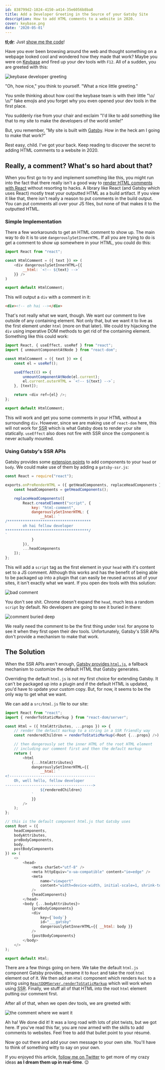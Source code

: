 ```yaml
---
id: 838799d2-1024-4150-a414-35e6056b8ba8
title: Add a Developer Greeting in the Source of your Gatsby Site
description: How to add HTML comments to a website in 2020.
cover: keybase.png
date: '2020-05-01'
---
```


<Alert>

**<abbr title="too long;didn't read">tl;dr</abbr>**: Just [show me the code](#the-solution)!

</Alert>

Have you ever been browsing around the web and thought something on a webpage looked cool and wondered how they made that work? Maybe you were on [Keybase](https://keybase.io/) and fired up your dev tools with `F12`. All of a sudden, you are greeted with this:

![keybase developer greeting](keybase.png "Keybase has something to tell you")

"Oh, how nice," you think to yourself. "What a nice little greeting."

You smile thinking about how cool the keybase team is with their little "\o/ \o/" fake emojis and you forget why you even opened your dev tools in the first place.

You suddenly rise from your chair and exclaim "I'd like to add something like that to my site to make the developers of the world smile!"

But, you remember, "My site is built with [Gatsby](https://www.gatsbyjs.org/). How in the heck am I going to make that work?"

Rest easy, child. I've got your back. Keep reading to discover the secret to adding HTML comments to a website in 2020.

## Really, a comment? What's so hard about that?

When you first go to try and implement something like this, you might run into the fact that there really isn't a good way to [render HTML comments with React](https://stackoverflow.com/questions/40015336/how-to-render-a-html-comment-in-react) without resorting to hacks. A library like React (and Gatsby which uses React) mostly treat your outputted HTML as a build artifact. If you view it like that, there isn't really a reason to put comments in the build output. You can put comments all over your JS files, but none of that makes it to the outputted HTML.

### Simple Implementation

There a few workarounds to get an HTML comment to show up. The main way to do it is to use `dangerouslySetInnerHTML`. If all you are trying to do is get a comment to show up somewhere in your HTML, you could do this:

```js
import React from "react";

const HtmlComment = ({ text }) => (
	<div dangerouslySetInnerHTML={{
		__html: `<!-- ${text} -->`
	}} />
)

export default HtmlComment;
```

This will output a `div` with a comment in it:

```html
<div><!-- oh hai --></div>
```

That's not really what we want, though. We want our comment to live outside of any containing element. Not only that, but we want it to live as the first element under `html` (more on that later). We could try hijacking the `div` using imperative DOM methods to get rid of the containing element. Something like this could work:

```js
import React, { useEffect, useRef } from "react";
import { unmountComponentAtNode } from "react-dom";

const HtmlComment = ({ text }) => {
	const el = useRef();

	useEffect(() => {
		unmountComponentAtNode(el.current);
		el.current.outerHTML = `<!-- ${text} -->`;
	}, [text]);

	return <div ref={el} />;
};

export default HtmlComment;
```

This will work and get you some comments in your HTML without a surrounding `div`. However, since we are making use of `react-dom` here, this will not work for <abbr title="Server Side Rendering">SSR</abbr> which is what Gatsby does to render your site statically. `useEffect` also does not fire with SSR since the component is never actually mounted.

### Using Gatsby's SSR APIs

Gatsby provides some [extension points](https://www.gatsbyjs.org/docs/ssr-apis/) to add components to your `head` or `body`. We could make use of them by adding a `gatsby-ssr.js`:

```js
const React = require("react");

exports.onPreRenderHTML = ({ getHeadComponents, replaceHeadComponents }) => {
	const headComponents = getHeadComponents();

	replaceHeadComponents([
		React.createElement("script", {
			key: "html-comment",
			dangerouslySetInnerHTML: {
				__html: `
/**************************************
		oh hai fellow developer
**************************************/
`
			}
		}),
		...headComponents
	]);
};
```

This will add a `script` tag as the first element in your `head` with it's content set to a JS comment. Although this works and has the benefit of being able to be packaged up into a plugin that can easily be reused across all of your sites, it isn't exactly what we want. If you open dev tools with this solution:

![bad comment](./bad-comment.png "Where is my comment?")

You don't see shit. Chrome doesn't expand the `head`, much less a random `script` by default. No developers are going to see it buried in there:

![comment buried deep](./there-it-is.png "Ugh, there it is")

We really need the comment to be the first thing under `html` for anyone to see it when they first open their dev tools. Unfortunately, Gatsby's SSR APIs don't provide a mechanism to make that work.

## The Solution

When the SSR APIs aren't enough, [Gatsby provides `html.js`](https://www.gatsbyjs.org/docs/custom-html/), a fallback mechanism to customize the default HTML that Gatsby generates.

Overriding the default `html.js` is not my first choice for extending Gatsby. It can't be packaged up into a plugin and if the default HTML is updated, you'd have to update your custom copy. But, for now, it seems to be the only way to get what we want.

We can add a `src/html.js` file to our site:

```js
import React from "react";
import { renderToStaticMarkup } from "react-dom/server";

const Html = ({ htmlAttributes, ...props }) => {
	// render the default markup to a string in a SSR friendly way
	const renderedChildren = renderToStaticMarkup(<Root {...props} />);

	// then dangerously set the inner HTML of the root HTML element
	// including our comment first and then the default markup
	return (
		<html
			{...htmlAttributes}
			dangerouslySetInnerHTML={{
				__html: `
<!---------------------------------------
	Oh, well hello, fellow developer
---------------------------------------->
				${renderedChildren}
			`
			}}
		/>
	);
};

// this is the default component html.js that Gatsby uses
const Root = ({
	headComponents,
	bodyAttributes,
	preBodyComponents,
	body,
	postBodyComponents
}) => (
	<>
		<head>
			<meta charSet="utf-8" />
			<meta httpEquiv="x-ua-compatible" content="ie=edge" />
			<meta
				name="viewport"
				content="width=device-width, initial-scale=1, shrink-to-fit=no"
			/>
			{headComponents}
		</head>
		<body {...bodyAttributes}>
			{preBodyComponents}
			<div
				key={`body`}
				id="___gatsby"
				dangerouslySetInnerHTML={{ __html: body }}
			/>
			{postBodyComponents}
		</body>
	</>
);

export default Html;
```

There are a few things going on here. We take the default `html.js` component Gatsby provides, rename it to `Root` and take the root `html` element out of it. We then add an `Html` component which renders `Root` to a string using [`ReactDOMServer.renderToStaticMarkup`](https://reactjs.org/docs/react-dom-server.html#rendertostaticmarkup) which will work when using <abbr title="Server Side Rendering">SSR</abbr>. Finally, we stuff all of that HTML into the root `html` element putting our comment first.

After all of that, when we open dev tools, we are greeted with:

![the comment where we want it](./sweet-relief.png "Ahh, sweet relief")

Ah ha! We done did it! It was a long road with lots of plot twists, but we got here. If you've read this far, you are now armed with the skills to add comments to websites. Feel free to add that bullet point to your résumé.

Now go out there and add your own message to your own site. You'll have to think of something witty to say on your own.

If you enjoyed this article, [follow me on Twitter](https://twitter.com/wchadly) to get more of my crazy ideas **as I dream them up in real-time**. 😉
